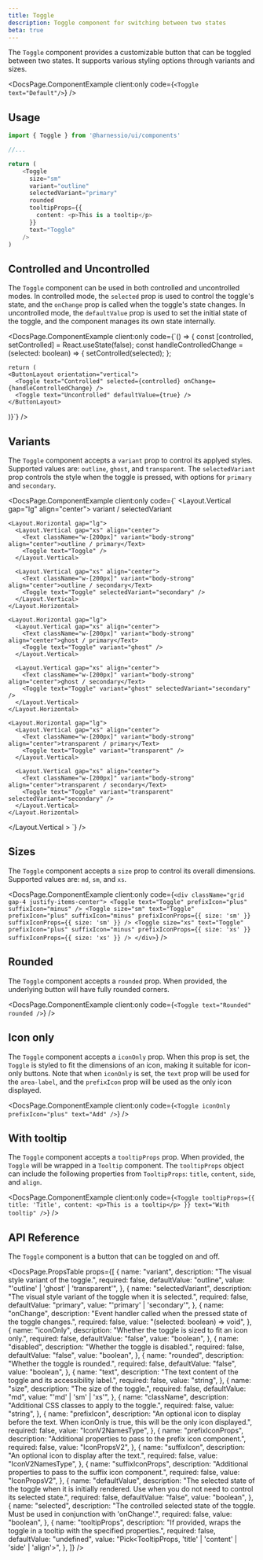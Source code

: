 ```yaml
---
title: Toggle
description: Toggle component for switching between two states
beta: true
---
```


The `Toggle` component provides a customizable button that can be toggled between two states. It supports various styling options through variants and sizes.


<DocsPage.ComponentExample
  client:only
  code={`
    <Toggle text="Default"/>
  `}
/>

## Usage

```typescript jsx
import { Toggle } from '@harnessio/ui/components'

//...

return (
    <Toggle
      size="sm"
      variant="outline"
      selectedVariant="primary"
      rounded
      tooltipProps={{
        content: <p>This is a tooltip</p>
      }}
      text="Toggle"
    />
)
```

## Controlled and Uncontrolled

The `Toggle` component can be used in both controlled and uncontrolled modes. In controlled mode, the `selected` prop is used to control the toggle's state, and the `onChange` prop is called when the toggle's state changes. In uncontrolled mode, the `defaultValue` prop is used to set the initial state of the toggle, and the component manages its own state internally.

<DocsPage.ComponentExample
  client:only
  code={`() => {
    const [controlled, setControlled] = React.useState(false);
    const handleControlledChange = (selected: boolean) => {
      setControlled(selected);
    };

    return (
    <ButtonLayout orientation="vertical">
      <Toggle text="Controlled" selected={controlled} onChange={handleControlledChange} />
      <Toggle text="Uncontrolled" defaultValue={true} />
    </ButtonLayout>

)}`}
/>

## Variants

The `Toggle` component accepts a `variant` prop to control its applyed styles. Supported values are: `outline`, `ghost`, and `transparent`. The `selectedVariant` prop controls the style when the toggle is pressed, with options for `primary` and `secondary`.

<DocsPage.ComponentExample
  client:only
  code={`
  <Layout.Vertical gap="lg" align="center">
    <Text variant="heading-subsection" align="center">variant / selectedVariant</Text>

    <Layout.Horizontal gap="lg">
      <Layout.Vertical gap="xs" align="center">
        <Text className="w-[200px]" variant="body-strong" align="center">outline / primary</Text>
        <Toggle text="Toggle" />
      </Layout.Vertical>

      <Layout.Vertical gap="xs" align="center">
        <Text className="w-[200px]" variant="body-strong" align="center">outline / secondary</Text>
        <Toggle text="Toggle" selectedVariant="secondary" />
      </Layout.Vertical>
    </Layout.Horizontal>

    <Layout.Horizontal gap="lg">
      <Layout.Vertical gap="xs" align="center">
        <Text className="w-[200px]" variant="body-strong" align="center">ghost / primary</Text>
        <Toggle text="Toggle" variant="ghost" />
      </Layout.Vertical>

      <Layout.Vertical gap="xs" align="center">
        <Text className="w-[200px]" variant="body-strong" align="center">ghost / secondary</Text>
        <Toggle text="Toggle" variant="ghost" selectedVariant="secondary" />
      </Layout.Vertical>
    </Layout.Horizontal>

    <Layout.Horizontal gap="lg">
      <Layout.Vertical gap="xs" align="center">
        <Text className="w-[200px]" variant="body-strong" align="center">transparent / primary</Text>
        <Toggle text="Toggle" variant="transparent" />
      </Layout.Vertical>

      <Layout.Vertical gap="xs" align="center">
        <Text className="w-[200px]" variant="body-strong" align="center">transparent / secondary</Text>
        <Toggle text="Toggle" variant="transparent" selectedVariant="secondary" />
      </Layout.Vertical>
    </Layout.Horizontal>

  </Layout.Vertical >
`}
/>

## Sizes

The `Toggle` component accepts a `size` prop to control its overall dimensions. Supported values are: `md`, `sm`, and `xs`.

<DocsPage.ComponentExample
  client:only
  code={`
    <div className="grid gap-4 justify-items-center">
      <Toggle text="Toggle" prefixIcon="plus" suffixIcon="minus" />
      <Toggle size="sm" text="Toggle" prefixIcon="plus" suffixIcon="minus" prefixIconProps={{ size: 'sm' }} suffixIconProps={{ size: 'sm' }} />
      <Toggle size="xs" text="Toggle" prefixIcon="plus" suffixIcon="minus" prefixIconProps={{ size: 'xs' }} suffixIconProps={{ size: 'xs' }} />
    </div>
`}
/>

## Rounded

The `Toggle` component accepts a `rounded` prop. When provided, the underlying button will have fully rounded corners.

<DocsPage.ComponentExample
  client:only
  code={`
    <Toggle text="Rounded" rounded />
`}
/>

## Icon only

The `Toggle` component accepts a `iconOnly` prop. When this prop is set, the `Toggle` is styled to fit the dimensions of an icon, making it suitable for icon-only buttons.
Note that when `iconOnly` is set, the `text` prop will be used for the `area-label`, and the `prefixIcon` prop will be used as the only icon displayed.

<DocsPage.ComponentExample
  client:only
  code={`
    <Toggle iconOnly prefixIcon="plus" text="Add" />
`}
/>

## With tooltip

The `Toggle` component accepts a `tooltipProps` prop. When provided, the `Toggle` will be wrapped in a `Tooltip` component. The `tooltipProps` object can include the following properties from `TooltipProps`: `title`, `content`, `side`, and `align`.

<DocsPage.ComponentExample
  client:only
  code={`
    <Toggle
      tooltipProps={{
        title: 'Title',
        content: <p>This is a tooltip</p>
      }}
      text="With tooltip"
    />
`}
/>

## API Reference

The `Toggle` component is a button that can be toggled on and off.

<DocsPage.PropsTable
  props={[
    {
      name: "variant",
      description: "The visual style variant of the toggle.",
      required: false,
      defaultValue: "outline",
      value: "'outline' | 'ghost' | 'transparent'",
    },
    {
      name: "selectedVariant",
      description:
        "The visual style variant of the toggle when it is selected.",
      required: false,
      defaultValue: "primary",
      value: "'primary' | 'secondary'",
    },
    {
      name: "onChange",
      description:
        "Event handler called when the pressed state of the toggle changes.",
      required: false,
      value: "(selected: boolean) => void",
    },
    {
      name: "iconOnly",
      description: "Whether the toggle is sized to fit an icon only.",
      required: false,
      defaultValue: "false",
      value: "boolean",
    },
    {
      name: "disabled",
      description: "Whether the toggle is disabled.",
      required: false,
      defaultValue: "false",
      value: "boolean",
    },
    {
      name: "rounded",
      description: "Whether the toggle is rounded.",
      required: false,
      defaultValue: "false",
      value: "boolean",
    },
    {
      name: "text",
      description:
        "The text content of the toggle and its accessibility label.",
      required: false,
      value: "string",
    },
    {
      name: "size",
      description: "The size of the toggle.",
      required: false,
      defaultValue: "md",
      value: "'md' | 'sm' | 'xs'",
    },
    {
      name: "className",
      description: "Additional CSS classes to apply to the toggle.",
      required: false,
      value: "string",
    },
    {
      name: "prefixIcon",
      description:
        "An optional icon to display before the text. When iconOnly is true, this will be the only icon displayed.",
      required: false,
      value: "IconV2NamesType",
    },
    {
      name: "prefixIconProps",
      description:
        "Additional properties to pass to the prefix icon component.",
      required: false,
      value: "IconPropsV2",
    },
    {
      name: "suffixIcon",
      description: "An optional icon to display after the text.",
      required: false,
      value: "IconV2NamesType",
    },
    {
      name: "suffixIconProps",
      description:
        "Additional properties to pass to the suffix icon component.",
      required: false,
      value: "IconPropsV2",
    },
    {
      name: "defaultValue",
      description:
        "The selected state of the toggle when it is initially rendered. Use when you do not need to control its selected state.",
      required: false,
      defaultValue: "false",
      value: "boolean",
    },
    {
      name: "selected",
      description:
        "The controlled selected state of the toggle. Must be used in conjunction with 'onChange'.",
      required: false,
      value: "boolean",
    },
    {
      name: "tooltipProps",
      description:
        "If provided, wraps the toggle in a tooltip with the specified properties.",
      required: false,
      defaultValue: "undefined",
      value: "Pick<TooltipProps, 'title' | 'content' | 'side' | 'align'>",
    },
  ]}
/>
